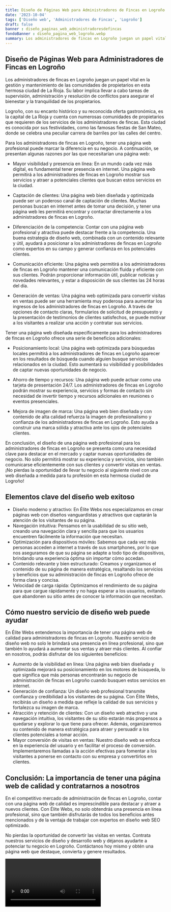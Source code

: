 ```yaml
---
title: Diseño de Páginas Web para Administradores de Fincas en Logroño
date: '2023-10-04'
tags: ['Diseño web', 'Administradores de Fincas', 'Logroño']
draft: false
banner : diseño_paginas_web_administradoresdefincas
fondoBanner : diseño_pagina_web_logroño.webp
summary: Los administradores de fincas en Logroño juegan un papel vital en la gestión y mantenimiento de las comunidades de propietarios en esta hermosa ciudad de La Rioja. Su labor implica llevar a cabo tareas de supervisión, administración y resolución de conflictos para asegurar el bienestar y la tranquilidad de los propietarios. 
---
```


## Diseño de Páginas Web para Administradores de Fincas en Logroño

Los administradores de fincas en Logroño juegan un papel vital en la gestión y mantenimiento de las comunidades de propietarios en esta hermosa ciudad de La Rioja. Su labor implica llevar a cabo tareas de supervisión, administración y resolución de conflictos para asegurar el bienestar y la tranquilidad de los propietarios. 

Logroño, con su encanto histórico y su reconocida oferta gastronómica, es la capital de La Rioja y cuenta con numerosas comunidades de propietarios que requieren de los servicios de los administradores de fincas. Esta ciudad es conocida por sus festividades, como las famosas fiestas de San Mateo, donde se celebra una peculiar carrera de barriles por las calles del centro. 

Para los administradores de fincas en Logroño, tener una página web profesional puede marcar la diferencia en su negocio. A continuación, se presentan algunas razones por las que necesitarían una página web:

- Mayor visibilidad y presencia en línea: En un mundo cada vez más digital, es fundamental tener presencia en internet. Una página web permitirá a los administradores de fincas en Logroño mostrar sus servicios y atraer a potenciales clientes que buscan estos servicios en la ciudad.

- Captación de clientes: Una página web bien diseñada y optimizada puede ser un poderoso canal de captación de clientes. Muchas personas buscan en internet antes de tomar una decisión, y tener una página web les permitirá encontrar y contactar directamente a los administradores de fincas en Logroño.

- Diferenciación de la competencia: Contar con una página web profesional y atractiva puede destacar frente a la competencia. Una buena estrategia de diseño web, combinada con un contenido relevante y útil, ayudará a posicionar a los administradores de fincas en Logroño como expertos en su campo y generar confianza en los potenciales clientes.

- Comunicación eficiente: Una página web permitirá a los administradores de fincas en Logroño mantener una comunicación fluida y eficiente con sus clientes. Podrán proporcionar información útil, publicar noticias y novedades relevantes, y estar a disposición de sus clientes las 24 horas del día.

- Generación de ventas: Una página web optimizada para convertir visitas en ventas puede ser una herramienta muy poderosa para aumentar los ingresos de los administradores de fincas en Logroño. A través de opciones de contacto claras, formularios de solicitud de presupuesto y la presentación de testimonios de clientes satisfechos, se puede motivar a los visitantes a realizar una acción y contratar sus servicios.

Tener una página web diseñada específicamente para los administradores de fincas en Logroño ofrece una serie de beneficios adicionales:

- Posicionamiento local: Una página web optimizada para búsquedas locales permitirá a los administradores de fincas en Logroño aparecer en los resultados de búsqueda cuando alguien busque servicios relacionados en la ciudad. Esto aumentará su visibilidad y posibilidades de captar nuevas oportunidades de negocio.

- Ahorro de tiempo y recursos: Una página web puede actuar como una tarjeta de presentación 24/7. Los administradores de fincas en Logroño podrán mostrar su experiencia, servicios y formas de contacto sin necesidad de invertir tiempo y recursos adicionales en reuniones o eventos presenciales.

- Mejora de imagen de marca: Una página web bien diseñada y con contenido de alta calidad refuerza la imagen de profesionalismo y confianza de los administradores de fincas en Logroño. Esto ayuda a construir una marca sólida y atractiva ante los ojos de potenciales clientes.

En conclusión, el diseño de una página web profesional para los administradores de fincas en Logroño se presenta como una necesidad clave para destacar en el mercado y captar nuevas oportunidades de negocio. No sólo permitirá mostrar su experiencia y servicios, sino también comunicarse eficientemente con sus clientes y convertir visitas en ventas. ¡No pierdas la oportunidad de llevar tu negocio al siguiente nivel con una web diseñada a medida para tu profesión en esta hermosa ciudad de Logroño!

<GifSeo />

<Cta />

## Elementos clave del diseño web exitoso

- Diseño moderno y atractivo: En Élite Webs nos especializamos en crear páginas web con diseños vanguardistas y atractivos que captarán la atención de los visitantes de su página.
- Navegación intuitiva: Pensamos en la usabilidad de su sitio web, creando una navegación clara y sencilla para que los usuarios encuentren fácilmente la información que necesitan.
- Optimización para dispositivos móviles: Sabemos que cada vez más personas acceden a internet a través de sus smartphones, por lo que nos aseguramos de que su página se adapte a todo tipo de dispositivos, brindando una experiencia óptima sin importar cómo accedan.
- Contenido relevante y bien estructurado: Creamos y organizamos el contenido de su página de manera estratégica, resaltando los servicios y beneficios que su administración de fincas en Logroño ofrece de forma clara y concisa.
- Velocidad de carga rápida: Optimizamos el rendimiento de su página para que cargue rápidamente y no haga esperar a los usuarios, evitando que abandonen su sitio antes de conocer la información que necesitan.

## Cómo nuestro servicio de diseño web puede ayudar

En Élite Webs entendemos la importancia de tener una página web de calidad para administradores de fincas en Logroño. Nuestro servicio de diseño web no solo le brindará una presencia en línea profesional, sino que también lo ayudará a aumentar sus ventas y atraer más clientes. Al confiar en nosotros, podrás disfrutar de los siguientes beneficios:

- Aumento de la visibilidad en línea: Una página web bien diseñada y optimizada mejorará su posicionamiento en los motores de búsqueda, lo que significa que más personas encontrarán su negocio de administración de fincas en Logroño cuando busquen estos servicios en internet.
- Generación de confianza: Un diseño web profesional transmite confianza y credibilidad a los visitantes de su página. Con Élite Webs, recibirás un diseño a medida que refleje la calidad de sus servicios y fortalezca su imagen de marca.
- Atracción y retención de clientes: Con un diseño web atractivo y una navegación intuitiva, los visitantes de su sitio estarán más propensos a quedarse y explorar lo que tiene para ofrecer. Además, organizaremos su contenido de manera estratégica para atraer y persuadir a los clientes potenciales a tomar acción.
- Mayor conversión de visitas en ventas: Nuestro diseño web se enfoca en la experiencia del usuario y en facilitar el proceso de conversión. Implementaremos llamadas a la acción efectivas para fomentar a los visitantes a ponerse en contacto con su empresa y convertirlos en clientes.

## Conclusión: La importancia de tener una página web de calidad y contratarnos a nosotros

En el competitivo mercado de administración de fincas en Logroño, contar con una página web de calidad es imprescindible para destacar y atraer a nuevos clientes. Con Élite Webs, no solo obtendrás una presencia en línea profesional, sino que también disfrutarás de todos los beneficios antes mencionados y de la ventaja de trabajar con expertos en diseño web SEO optimizado.

No pierdas la oportunidad de convertir las visitas en ventas. Contrata nuestros servicios de diseño y desarrollo web y déjanos ayudarte a potenciar tu negocio en Logroño. Contáctanos hoy mismo y obtén una página web que destaque, convierta y genere resultados.

<Video />

<CtaBot job='Administradores de Fincas' city='Logroño'/>

<Gmaps query='Logroño+españa+maps' />
